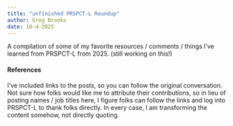 ```yaml
---
title: "unfinished PRSPCT-L Roundup"
author: Greg Brooks
date: 10-4-2025
---
```


A compilation of some of my favorite resources / comments / things I've learned from PRSPCT-L from 2025. 
(still working on this!)




#### References
I've included links to the posts, so you can follow the original conversation. Not sure how folks would like me to attribute their contributions, so in lieu of posting names / job titles here, I figure folks can follow the links and log into PRSPCT-L to thank folks directly. In every case, I am transforming the content somehow, not directly quoting.